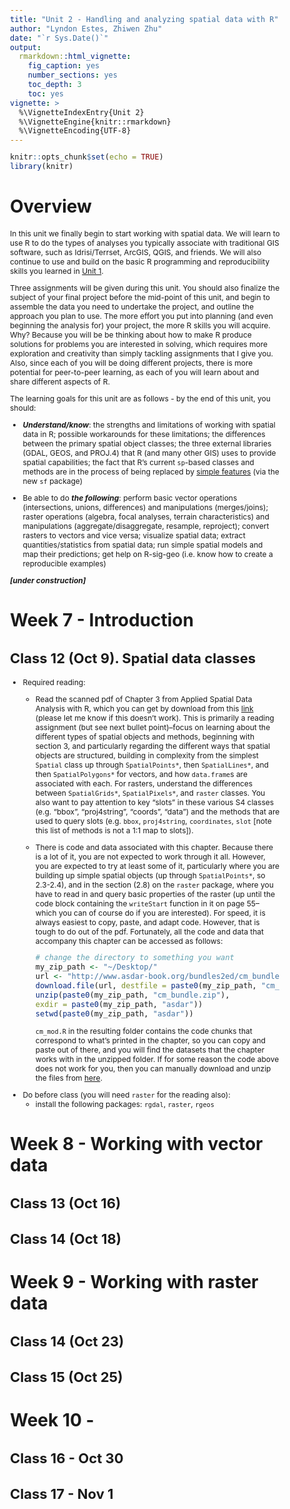```yaml
---
title: "Unit 2 - Handling and analyzing spatial data with R"
author: "Lyndon Estes, Zhiwen Zhu"
date: "`r Sys.Date()`"
output: 
  rmarkdown::html_vignette:
    fig_caption: yes
    number_sections: yes
    toc_depth: 3
    toc: yes
vignette: >
  %\VignetteIndexEntry{Unit 2}
  %\VignetteEngine{knitr::rmarkdown}
  %\VignetteEncoding{UTF-8}
---
```


<style type="text/css">

body{ /* Normal  */
      font-size: 12px;
  }
td {  /* Table  */
  font-size: 12px;
}
h1.title {
  font-size: 38px;
  <!-- color: DarkRed; -->
}
h1 { /* Header 1 */
  font-size: 28px;
  <!-- color: DarkBlue; -->
}
h2 { /* Header 2 */
    font-size: 22px;
  <!-- color: DarkBlue; -->
}
h3 { /* Header 3 */
  font-size: 18px;
  <!-- font-family: "Times New Roman", Times, serif; -->
  <!-- color: DarkBlue; -->
}
code.r{ /* Code block */
    font-size: 12px;
}
pre { /* Code block - determines code spacing between lines */
    font-size: 14px;
}
</style>

```r
knitr::opts_chunk$set(echo = TRUE)
library(knitr)
```

# Overview{#unit2overview}

In this unit we finally begin to start working with spatial data. We will learn to use R to do the types of analyses you typically associate with traditional GIS software, such as Idrisi/Terrset, ArcGIS, QGIS, and friends. We will also continue to use and build on the basic R programming and reproducibility skills you learned in [Unit 1](unit1.html). 

Three assignments will be given during this unit. You should also finalize the subject of your final project before the mid-point of this unit, and begin to assemble the data you need to undertake the project, and outline the approach you plan to use. The more effort you put into planning (and even beginning the analysis for) your project, the more R skills you will acquire. Why? Because you will be be thinking about how to make R produce solutions for problems you are interested in solving, which requires more exploration and creativity than simply tackling assignments that I give you. Also, since each of you will be doing different projects, there is more potential for peer-to-peer learning, as each of you will learn about and share different aspects of R.

The learning goals for this unit are as follows - by the end of this unit, you should: 

- ___Understand/know___: the strengths and limitations of working with spatial data in R; possible workarounds for these limitations; the differences between the primary spatial object classes; the three external libraries (GDAL, GEOS, and PROJ.4) that R (and many other GIS) uses to provide spatial capabilities; the fact that R's current `sp`-based classes and methods are in the process of being replaced by [simple features](https://r-spatial.github.io/sf/articles/sf1.html) (via the new `sf` package)

- Be able to do ___the following___: perform basic vector operations (intersections, unions, differences) and manipulations (merges/joins); raster operations (algebra, focal analyses, terrain characteristics) and manipulations (aggregate/disaggregate, resample, reproject); convert rasters to vectors and vice versa; visualize spatial data; extract quantities/statistics from spatial data; run simple spatial models and map their predictions; get help on R-sig-geo (i.e. know how to create a reproducible examples)   

___[under construction]___

# Week 7 - Introduction
## Class 12 (Oct 9). Spatial data classes  
+ Required reading: 
    + Read the scanned pdf of Chapter 3 from Applied Spatial Data Analysis with R, which you can get by download from this [link](http://bit.ly/2gb85kl) (please let me know if this doesn't work). This is primarily a reading assignment (but see next bullet point)--focus on learning about the different types of spatial objects and methods, beginning with section 3, and particularly regarding the different ways that spatial objects are structured, building in complexity from the simplest `Spatial` class up through `SpatialPoints*`, then `SpatialLines*`, and then `SpatialPolygons*` for vectors, and how `data.frame`s are associated with each. For rasters, understand the differences between `SpatialGrids*`, `SpatialPixels*`, and `raster` classes. You also want to pay attention to key "slots" in these various S4 classes (e.g. "bbox", "proj4string", "coords", "data") and the methods that are used to query slots (e.g. `bbox`, `proj4string`, `coordinates`, `slot` [note this list of methods is not a 1:1 map to slots]). 
    + There is code and data associated with this chapter. Because there is a lot of it, you are not expected to work through it all. However, you are expected to try at least some of it, particularly where you are building up simple spatial objects (up through `SpatialPoints*`, so 2.3-2.4), and in the section (2.8) on the `raster` package, where you have to read in and query basic properties of the raster (up until the code block containing the `writeStart` function in it on page 55--which you can of course do if you are interested). For speed, it is always easiest to copy, paste, and adapt code. However, that is tough to do out of the pdf. Fortunately, all the code and data that accompany this chapter can be accessed as follows: 

        ```r
        # change the directory to something you want 
        my_zip_path <- "~/Desktop/"
        url <- "http://www.asdar-book.org/bundles2ed/cm_bundle.zip"
        download.file(url, destfile = paste0(my_zip_path, "cm_bundle.zip"))
        unzip(paste0(my_zip_path, "cm_bundle.zip"), 
        exdir = paste0(my_zip_path, "asdar"))
        setwd(paste0(my_zip_path, "asdar"))
        ```



        `cm_mod.R` in the resulting folder contains the code chunks that correspond to what's printed in the chapter, so you can copy and paste out of there, and you will find the datasets that the chapter works with in the unzipped folder. If for some reason the code above does not work for you, then you can manually download and unzip the files from [here](http://www.asdar-book.org/data2ed.php?chapter=1). 
    
+ Do before class (you will need `raster` for the reading also):
    + install the following packages: `rgdal`, `raster`, `rgeos`
    
    
# Week 8 - Working with vector data
## Class 13 (Oct 16)
## Class 14 (Oct 18)

# Week 9 - Working with raster data
## Class 14 (Oct 23)
## Class 15 (Oct 25) 

# Week 10 - 
## Class 16 - Oct 30
## Class 17 - Nov 1 



